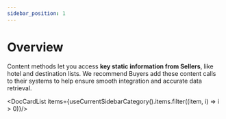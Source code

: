 ```yaml
---
sidebar_position: 1
---
```


# Overview

Content methods let you access **key static information from Sellers**, like hotel and destination lists. We recommend Buyers add these content calls to their systems to help ensure smooth integration and accurate data retrieval.


<DocCardList items={useCurrentSidebarCategory().items.filter((item, i) => i > 0)}/>